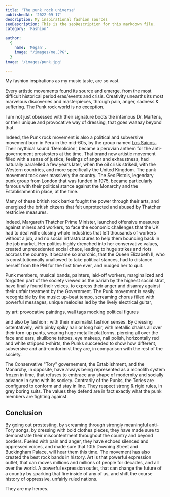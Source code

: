 ```yaml
---
title: 'The punk rock universe'
publishedAt: '2022-09-17'
description: My inspirational fashion sources
seoDescription: This is the seoDescription for this markdown file.
category: 'Fashion'

author:
  {
    name: 'Megan',
    image: "/images/me.JPG",
  }
image: '/images/punk.jpg'
  
---
```


My fashion inspirations as my music taste, are so vast. 

Every artistic movements found its source and emerge, from the most difficult historical period eras/events and crisis. Creativity unearths its most marvelous discoveries and masterpieces, through pain, anger, sadness & suffering. 
The Punk rock world is no exception. 

I am not just obsessed with their signature boots the infamous Dr. Martens, or their unique and provocative way of dressing, that goes waaaay beyond that. 

Indeed, the Punk rock movement is also a political and subversive movement born in Peru in the mid-60s, by the group named <a href="https://en.wikipedia.org/wiki/Los_Saicos" > Los Saicos </a>. Their mythical sound 'Demolición', became a peruvian anthem for the anti-governement prostesters at the time. 
That brand new artistic movement filled with a sense of justice, feelings of anger and exhaustness, had naturally paralelled a few years later, when the oil crisis striked, with the Western countries, and more specifically the United Kingdom. 
The punk movement took over massively the country. The Sex Pistols, legendary punk group from London that was funded in 1975, became particularly famous with their political stance against the Monarchy and the Establishment in place, at the time. 

Many of these british rock banks fought the power through their arts, and energized the british citzens that felt unprotected and abused by Thatcher restricive measures.

Indeed, Margareth Thatcher Prime Minister, launched offensive measures against miners and workers, to face the economic challenges that the UK had to deal with: closing whole industries that left thousands of workers without a job, and 
no social infrastructures to help them bouncing back in the job market. Her politics highly drenched into her conservative values, created unprecedented social chaos, leading to huge strikes and riots accross the country. It became so anarchic, that the Queen Elizabeth II, who is constitutionnally unallowed to take political stances, 
had to distance herself from the PM for the first time ever, and nudged her to quit.

Punk members, musical bands, painters, laid-off workers, marginalized and forgotten part of the society viewed as the pariah by the highest social strat, have finally found their voices, to express their anger and disarray against their unfair treatment by the Government. 
The Punk movement is easily recognizible by the music: up-beat tempo, screaming chorus filled with powerful messages, unique melodies led by the lively electrical guitar,

by art: provocative paintings, wall tags mocking political figures

and also by fashion : with their maximalist fashion senses. By dressing ostentatively, with pinky spiky hair or long hair, with metallic chains all over their torn-up pants, wearing huge metallic platforms, piercing all over the face and ears, skullbone tattoes, eye makeup, nail polish, horizontally red and white stripped t-shirts, the Punks succeeded to show how different, subversive and anti-conforimist they are, in comparison with the rest of the society. 

The Conservative "Tory" governement, the Establishment, and the Monarchy, in opposite, have always being represented as a monolith system frozen in time, that refuses to embrace any shape of modernity and socially advance in sync with its society. Contrarily of the Punks, the Tories are configured to conform and stay in line. They respect strong & rigid rules, in grey boring suits. The values they defend are in fact exactly what the punk members are fighting against.


## Conclusion

By going out prostesting, by screaming through strongly meaningful anti-Tory songs, by dressing with bold clothes pieces, they have made sure to demonstrate their miscontentment throughout the country and beyond borders. Fueled with pain and anger, they have echoed silenced and oppressed voices, and made sure that 10th Downing Street and Buckingham Palace, will hear them this time. 
The movement has also created the best rock bands in history. Art is that powerful expression outlet, that can moves millions and millions of people for decades, and all over the world. A powerful expression outlet, that can change the future of a country by sparking that fire inside of any of us, and shift the course history of oppressive, unfairly ruled nations.

They are my heroes.

